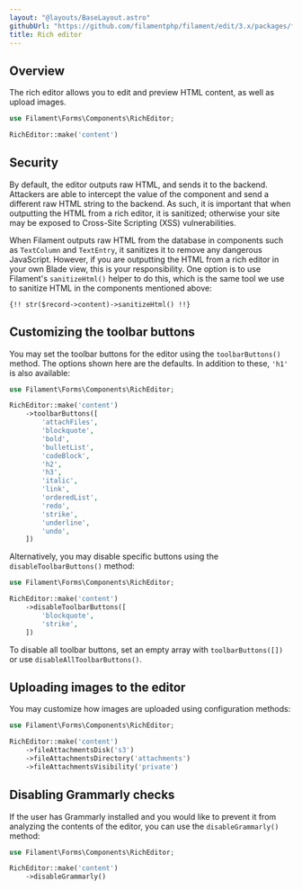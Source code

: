 ```yaml
---
layout: "@layouts/BaseLayout.astro"
githubUrl: "https://github.com/filamentphp/filament/edit/3.x/packages/forms/docs/03-fields/10-rich-editor.md"
title: Rich editor
---
```


## Overview

The rich editor allows you to edit and preview HTML content, as well as upload images.

```php
use Filament\Forms\Components\RichEditor;

RichEditor::make('content')
```

<AutoScreenshot name="forms/fields/rich-editor/simple" alt="Rich editor" version="3.x" />

## Security

By default, the editor outputs raw HTML, and sends it to the backend. Attackers are able to intercept the value of the component and send a different raw HTML string to the backend. As such, it is important that when outputting the HTML from a rich editor, it is sanitized; otherwise your site may be exposed to Cross-Site Scripting (XSS) vulnerabilities.

When Filament outputs raw HTML from the database in components such as `TextColumn` and `TextEntry`, it sanitizes it to remove any dangerous JavaScript. However, if you are outputting the HTML from a rich editor in your own Blade view, this is your responsibility. One option is to use Filament's `sanitizeHtml()` helper to do this, which is the same tool we use to sanitize HTML in the components mentioned above:

```blade
{!! str($record->content)->sanitizeHtml() !!}
```

## Customizing the toolbar buttons

You may set the toolbar buttons for the editor using the `toolbarButtons()` method. The options shown here are the defaults. In addition to these, `'h1'` is also available:

```php
use Filament\Forms\Components\RichEditor;

RichEditor::make('content')
    ->toolbarButtons([
        'attachFiles',
        'blockquote',
        'bold',
        'bulletList',
        'codeBlock',
        'h2',
        'h3',
        'italic',
        'link',
        'orderedList',
        'redo',
        'strike',
        'underline',
        'undo',
    ])
```

Alternatively, you may disable specific buttons using the `disableToolbarButtons()` method:

```php
use Filament\Forms\Components\RichEditor;

RichEditor::make('content')
    ->disableToolbarButtons([
        'blockquote',
        'strike',
    ])
```

To disable all toolbar buttons, set an empty array with `toolbarButtons([])` or use `disableAllToolbarButtons()`.

## Uploading images to the editor

You may customize how images are uploaded using configuration methods:

```php
use Filament\Forms\Components\RichEditor;

RichEditor::make('content')
    ->fileAttachmentsDisk('s3')
    ->fileAttachmentsDirectory('attachments')
    ->fileAttachmentsVisibility('private')
```

## Disabling Grammarly checks

If the user has Grammarly installed and you would like to prevent it from analyzing the contents of the editor, you can use the `disableGrammarly()` method:

```php
use Filament\Forms\Components\RichEditor;

RichEditor::make('content')
    ->disableGrammarly()
```
